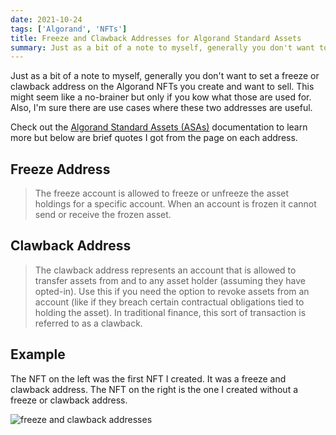 ```yaml
---
date: 2021-10-24
tags: ['Algorand', 'NFTs']
title: Freeze and Clawback Addresses for Algorand Standard Assets
summary: Just as a bit of a note to myself, generally you don't want to set a freeze or clawback address on the Algorand NFTs you create and want to sell.
---
```


Just as a bit of a note to myself, generally you don't want to set a freeze or clawback address on the Algorand NFTs you create and want to sell. This might seem like a no-brainer but only if you kow what those are used for. Also, I'm sure there are use cases where these two addresses are useful.

Check out the [Algorand Standard Assets (ASAs)](https://developer.algorand.org/docs/get-details/asa/) documentation to learn more but below are brief quotes I got from the page on each address.

## Freeze Address

> The freeze account is allowed to freeze or unfreeze the asset holdings for a specific account. When an account is frozen it cannot send or receive the frozen asset.

## Clawback Address

> The clawback address represents an account that is allowed to transfer assets from and to any asset holder (assuming they have opted-in). Use this if you need the option to revoke assets from an account (like if they breach certain contractual obligations tied to holding the asset). In traditional finance, this sort of transaction is referred to as a clawback.

## Example

The NFT on the left was the first NFT I created. It was a freeze and clawback address. The NFT on the right is the one I created without a freeze or clawback address.

![freeze and clawback addresses](/static/images/content/freeze-and-clawback-addresses.png)